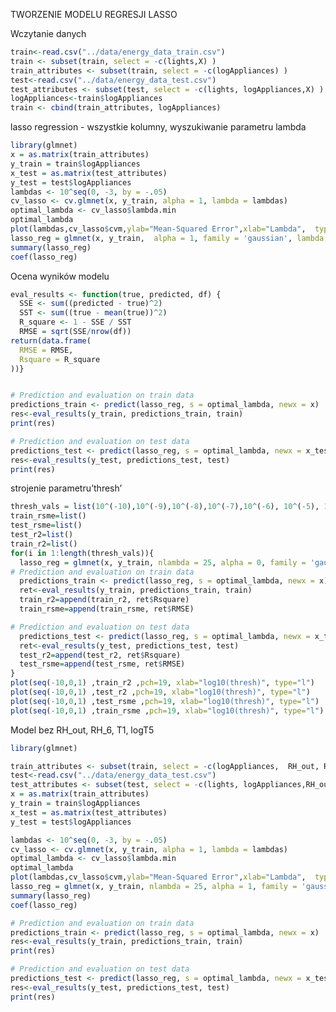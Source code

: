 
TWORZENIE MODELU REGRESJI LASSO 

Wczytanie danych
```r
train<-read.csv("../data/energy_data_train.csv")
train <- subset(train, select = -c(lights,X) )
train_attributes <- subset(train, select = -c(logAppliances) )
test<-read.csv("../data/energy_data_test.csv")
test_attributes <- subset(test, select = -c(lights, logAppliances,X) )
logAppliances<-train$logAppliances
train <- cbind(train_attributes, logAppliances)
```

lasso regression - wszystkie kolumny, wyszukiwanie parametru lambda

```r
library(glmnet)
x = as.matrix(train_attributes)
y_train = train$logAppliances
x_test = as.matrix(test_attributes)
y_test = test$logAppliances
lambdas <- 10^seq(0, -3, by = -.05)
cv_lasso <- cv.glmnet(x, y_train, alpha = 1, lambda = lambdas)
optimal_lambda <- cv_lasso$lambda.min
optimal_lambda
plot(lambdas,cv_lasso$cvm,ylab="Mean-Squared Error",xlab="Lambda",  type="l") 
lasso_reg = glmnet(x, y_train,  alpha = 1, family = 'gaussian', lambda = optimal_lambda,thresh = 1e-07)
summary(lasso_reg)
coef(lasso_reg)
```
Ocena wyników modelu

```r
eval_results <- function(true, predicted, df) {
  SSE <- sum((predicted - true)^2)
  SST <- sum((true - mean(true))^2)
  R_square <- 1 - SSE / SST
  RMSE = sqrt(SSE/nrow(df))
return(data.frame(
  RMSE = RMSE,
  Rsquare = R_square
))}


# Prediction and evaluation on train data
predictions_train <- predict(lasso_reg, s = optimal_lambda, newx = x)
res<-eval_results(y_train, predictions_train, train)
print(res)

# Prediction and evaluation on test data
predictions_test <- predict(lasso_reg, s = optimal_lambda, newx = x_test)
res<-eval_results(y_test, predictions_test, test)
print(res)
```

strojenie parametru'thresh'

```r
thresh_vals = list(10^(-10),10^(-9),10^(-8),10^(-7),10^(-6), 10^(-5), 10^(-4), 10^(-3), 10^(-2), 10^(-1), 10^(-0))
train_rsme=list()
test_rsme=list()
test_r2=list()
train_r2=list()
for(i in 1:length(thresh_vals)){
  lasso_reg = glmnet(x, y_train, nlambda = 25, alpha = 0, family = 'gaussian', lambda = optimal_lambda,thresh = thresh_vals[i])
# Prediction and evaluation on train data
  predictions_train <- predict(lasso_reg, s = optimal_lambda, newx = x)
  ret<-eval_results(y_train, predictions_train, train)
  train_r2=append(train_r2, ret$Rsquare)
  train_rsme=append(train_rsme, ret$RMSE)

# Prediction and evaluation on test data
  predictions_test <- predict(lasso_reg, s = optimal_lambda, newx = x_test)
  ret<-eval_results(y_test, predictions_test, test)
  test_r2=append(test_r2, ret$Rsquare)
  test_rsme=append(test_rsme, ret$RMSE)
}
plot(seq(-10,0,1) ,train_r2 ,pch=19, xlab="log10(thresh)", type="l")
plot(seq(-10,0,1) ,test_r2 ,pch=19, xlab="log10(thresh)", type="l")
plot(seq(-10,0,1) ,test_rsme ,pch=19, xlab="log10(thresh)", type="l")
plot(seq(-10,0,1) ,train_rsme ,pch=19, xlab="log10(thresh)", type="l")
```
Model bez RH_out, RH_6, T1, logT5

```r
library(glmnet)

train_attributes <- subset(train, select = -c(logAppliances,  RH_out, RH_6, T1, logT5) )
test<-read.csv("../data/energy_data_test.csv")
test_attributes <- subset(test, select = -c(lights, logAppliances,RH_out, RH_6, T1, logT5,X) )
x = as.matrix(train_attributes)
y_train = train$logAppliances
x_test = as.matrix(test_attributes)
y_test = test$logAppliances

lambdas <- 10^seq(0, -3, by = -.05)
cv_lasso <- cv.glmnet(x, y_train, alpha = 1, lambda = lambdas)
optimal_lambda <- cv_lasso$lambda.min
optimal_lambda
plot(lambdas,cv_lasso$cvm,ylab="Mean-Squared Error",xlab="Lambda",  type="l")
lasso_reg = glmnet(x, y_train, nlambda = 25, alpha = 1, family = 'gaussian', lambda = optimal_lambda,thresh = 1e-07)
summary(lasso_reg)
coef(lasso_reg)

# Prediction and evaluation on train data
predictions_train <- predict(lasso_reg, s = optimal_lambda, newx = x)
res<-eval_results(y_train, predictions_train, train)
print(res)

# Prediction and evaluation on test data
predictions_test <- predict(lasso_reg, s = optimal_lambda, newx = x_test)
res<-eval_results(y_test, predictions_test, test)
print(res)
```

